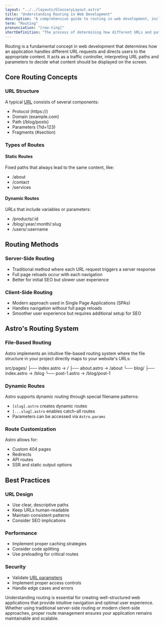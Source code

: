 ```yaml
---
layout: "../../layouts/GlossaryLayout.astro"
title: "Understanding Routing in Web Development"
description: "A comprehensive guide to routing in web development, including how URLs map to content and Astro's file-based routing system."
term: "Routing"
pronunciation: "[roo-ting]"
shortDefinition: "The process of determining how different URLs and paths in a website map to specific content or pages, controlling navigation and content display."
---
```


Routing is a fundamental concept in web development that determines how an application handles different URL requests and directs users to the appropriate content. It acts as a traffic controller, interpreting URL paths and parameters to decide what content should be displayed on the screen.

## Core Routing Concepts

### URL Structure
A typical [URL](/glossary/url) consists of several components:
- Protocol (https://)
- Domain (example.com)
- Path (/blog/posts)
- Parameters (?id=123)
- Fragments (#section)

### Types of Routes

#### Static Routes
Fixed paths that always lead to the same content, like:
- /about
- /contact
- /services

#### Dynamic Routes
URLs that include variables or parameters:
- /products/:id
- /blog/:year/:month/:slug
- /users/:username

## Routing Methods

### Server-Side Routing
- Traditional method where each URL request triggers a server response
- Full page reloads occur with each navigation
- Better for initial SEO but slower user experience

### Client-Side Routing
- Modern approach used in Single Page Applications (SPAs)
- Handles navigation without full page reloads
- Smoother user experience but requires additional setup for SEO

## Astro's Routing System

### File-Based Routing
Astro implements an intuitive file-based routing system where the file structure in your project directly maps to your website's URLs:

src/pages/
├── index.astro → /
├── about.astro → /about
└── blog/
├── index.astro → /blog
└── post-1.astro → /blog/post-1


### Dynamic Routes
Astro supports dynamic routing through special filename patterns:
- `[slug].astro` creates dynamic routes
- `[...slug].astro` enables catch-all routes
- Parameters can be accessed via `Astro.params`

### Route Customization
Astro allows for:
- Custom 404 pages
- Redirects
- API routes
- SSR and static output options

## Best Practices

### URL Design
- Use clear, descriptive paths
- Keep URLs human-readable
- Maintain consistent patterns
- Consider SEO implications

### Performance
- Implement proper caching strategies
- Consider code splitting
- Use preloading for critical routes

### Security
- Validate [URL parameters](/glossary/query-string)
- Implement proper access controls
- Handle edge cases and errors

Understanding routing is essential for creating well-structured web applications that provide intuitive navigation and optimal user experience. Whether using traditional server-side routing or modern client-side approaches, proper route management ensures your application remains maintainable and scalable.